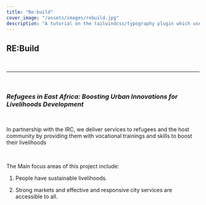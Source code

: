 ---
title: "Re:build"
cover_image: "/assets/images/rebuild.jpg"
description: "A tutorial on the tailwindcss/typography plugin which uses a set of prose classes to create beautiful typographic defaults"
---

## **RE:Build**

<br/>

---

<br/>

### *Refugees in East Africa: Boosting Urban Innovations for Livelihoods Development*

<br/>

In partnership with the IRC, we deliver services to refugees and the host community by providing them with vocational trainings and skills to boost their livelihoods

<br/>

The Main focus areas of this project include:

1. People have sustainable livelihoods.

2. Strong markets and effective and responsive city services are accessible to all.